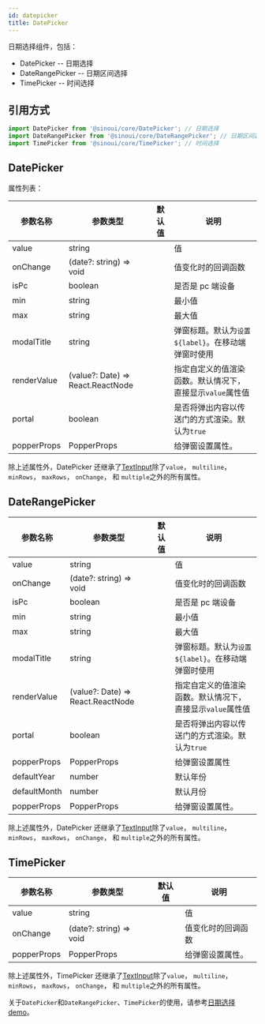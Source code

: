 ```yaml
---
id: datepicker
title: DatePicker
---
```


日期选择组件，包括：

- DatePicker -- 日期选择
- DateRangePicker -- 日期区间选择
- TimePicker -- 时间选择

## 引用方式

```ts
import DatePicker from '@sinoui/core/DatePicker'; // 日期选择
import DateRangePicker from '@sinoui/core/DateRangePicker'; // 日期区间选择
import TimePicker from '@sinoui/core/TimePicker'; // 时间选择
```

## DatePicker

属性列表：

| 参数名称    | 参数类型                          | 默认值 | 说明                                                      |
| ----------- | --------------------------------- | ------ | --------------------------------------------------------- |
| value       | string                            |        | 值                                                        |
| onChange    | (date?: string) => void           |        | 值变化时的回调函数                                        |
| isPc        | boolean                           |        | 是否是 pc 端设备                                          |
| min         | string                            |        | 最小值                                                    |
| max         | string                            |        | 最大值                                                    |
| modalTitle  | string                            |        | 弹窗标题。默认为`设置${label}`。在移动端弹窗时使用        |
| renderValue | (value?: Date) => React.ReactNode |        | 指定自定义的值渲染函数。默认情况下，直接显示`value`属性值 |
| portal      | boolean                           |        | 是否将弹出内容以传送门的方式渲染。默认为`true`            |
| popperProps | PopperProps                       |        | 给弹窗设置属性。                                          |

除上述属性外，DatePicker 还继承了[TextInput](./text-input)除了`value`， `multiline`， `minRows`， `maxRows`， `onChange`， 和 `multiple`之外的所有属性。

## DateRangePicker

| 参数名称     | 参数类型                          | 默认值 | 说明                                                      |
| ------------ | --------------------------------- | ------ | --------------------------------------------------------- |
| value        | string                            |        | 值                                                        |
| onChange     | (date?: string) => void           |        | 值变化时的回调函数                                        |
| isPc         | boolean                           |        | 是否是 pc 端设备                                          |
| min          | string                            |        | 最小值                                                    |
| max          | string                            |        | 最大值                                                    |
| modalTitle   | string                            |        | 弹窗标题。默认为`设置${label}`。在移动端弹窗时使用        |
| renderValue  | (value?: Date) => React.ReactNode |        | 指定自定义的值渲染函数。默认情况下，直接显示`value`属性值 |
| portal       | boolean                           |        | 是否将弹出内容以传送门的方式渲染。默认为`true`            |
| popperProps  | PopperProps                       |        | 给弹窗设置属性                                            |
| defaultYear  | number                            |        | 默认年份                                                  |
| defaultMonth | number                            |        | 默认月份                                                  |
| popperProps  | PopperProps                       |        | 给弹窗设置属性。                                          |

除上述属性外，DatePicker 还继承了[TextInput](./text-input)除了`value`， `multiline`， `minRows`， `maxRows`， `onChange`， 和 `multiple`之外的所有属性。

## TimePicker

| 参数名称    | 参数类型                | 默认值 | 说明               |
| ----------- | ----------------------- | ------ | ------------------ |
| value       | string                  |        | 值                 |
| onChange    | (date?: string) => void |        | 值变化时的回调函数 |
| popperProps | PopperProps             |        | 给弹窗设置属性。   |

除上述属性外，TimePicker 还继承了[TextInput](./text-input)除了`value`， `multiline`， `minRows`， `maxRows`， `onChange`， 和 `multiple`之外的所有属性。

关于`DatePicker`和`DateRangePicker`、`TimePicker`的使用，请参考[日期选择 demo](../components/datepicker)。
